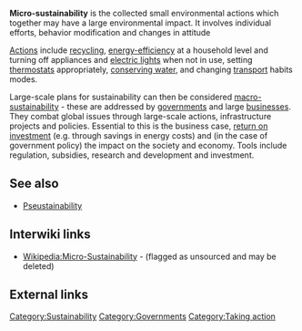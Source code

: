 '''Micro-sustainability''' is the collected small environmental actions which together may have a large environmental impact. It involves individual efforts, behavior modification and changes in attitude

[[Actions]] include [[recycling]], [[energy-efficiency]] at a household level and turning off appliances and [[electric lights]] when not in use, setting [[thermostats]] appropriately, [[conserving water]], and changing [[transport]] habits modes.
 
Large-scale plans for sustainability can then be considered [[macro-sustainability]] - these are addressed by [[governments]] and large [[businesses]]. They combat global issues through large-scale actions, infrastructure projects and policies. Essential to this is the business case, [[return on investment]] (e.g. through savings in energy costs) and (in the case of government policy) the impact on the society and economy. Tools include regulation, subsidies, research and development and investment.

== See also ==

* [[Pseustainability]]

== Interwiki links ==

* [[Wikipedia:Micro-Sustainability]] - (flagged as unsourced and may be deleted)

== External links ==

{{add links}}


{{stub}}

[[Category:Sustainability]]
[[Category:Governments]]
[[Category:Taking action]]
